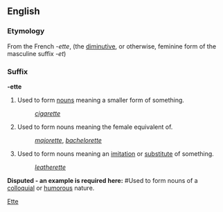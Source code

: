 ==English==
===Etymology===
From the French ''-ette'', (the [[diminutive]], or otherwise, feminine form of the masculine suffix ''-et'')

===Suffix===
'''-ette'''

#Used to form [[noun]]s meaning a smaller form of something.
#:''[[cigarette]]''
#Used to form nouns meaning the female equivalent of.
#:''[[majorette]]'', ''[[bachelorette]]''
#Used to form nouns meaning an [[imitation]] or [[substitute]] of something.
#:''[[leatherette]]''
'''Disputed - an example is required here:''' #Used to form nouns of a [[colloquial]] or [[humorous]] nature.
{{rfc}}

[[Category:English suffixes|Ette]]